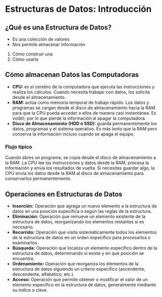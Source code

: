 
# Estructuras de Datos: Introducción

## ¿Qué es una Estructura de Datos?

- Es una colección de valores
- Nos permite almacenar información

1. Cómo construir una
2. Cómo usarla

## Cómo almacenan Datos las Computadoras

- **CPU:** es el cerebro de la computadora que ejecuta las instrucciones y realiza los cálculos. Cuando necesita trabajar con datos, los solicita desde el almacenamiento.
- **RAM:** actúa como memoria temporal de trabajo rápido. Los datos y programas se cargan desde el disco de almacenamiento hacia la RAM para que la CPU pueda acceder a ellos de manera casi instantánea. Es volátil, por lo que pierde la información al apagar la computadora.
- **Disco de Almacenamiento (HDD o SSD):** guarda permanentemente los datos, programas y el sistema operativo. Es más lento que la RAM pero conserva la información incluso cuando se apaga el equipo.

### Flujo típico
Cuando abres un programa, se copia desde el disco de almacenamiento a la RAM. La CPU lee las instrucciones y datos desde la RAM, procesa la información y envía los resultados de vuelta. Si necesitas guardar algo, la CPU envía los datos desde la RAM al disco de almacenamiento para conservarlos permanentemente.

## Operaciones en Estructuras de Datos

- **Inserción:** Operación que agrega un nuevo elemento a la estructura de datos en una posición específica o según las reglas de la estructura.
- **Eliminación:** Operación que remueve un elemento existente de la estructura de datos, reorganizando los elementos restantes si es necesario.
- **Recorrido:** Operación que visita sistemáticamente todos los elementos de la estructura de datos en un orden específico para procesarlos o examinarlos.
- **Búsqueda:** Operación que localiza un elemento específico dentro de la estructura de datos, determinando si existe y en qué posición se encuentra.
- **Ordenamiento:** Operación que reorganiza los elementos de la estructura de datos siguiendo un criterio específico (ascendente, descendente, alfabético, etc.).
- **Acceso:** Operación que permite obtener o modificar el valor de un elemento específico en la estructura de datos, generalmente mediante su índice o clave.